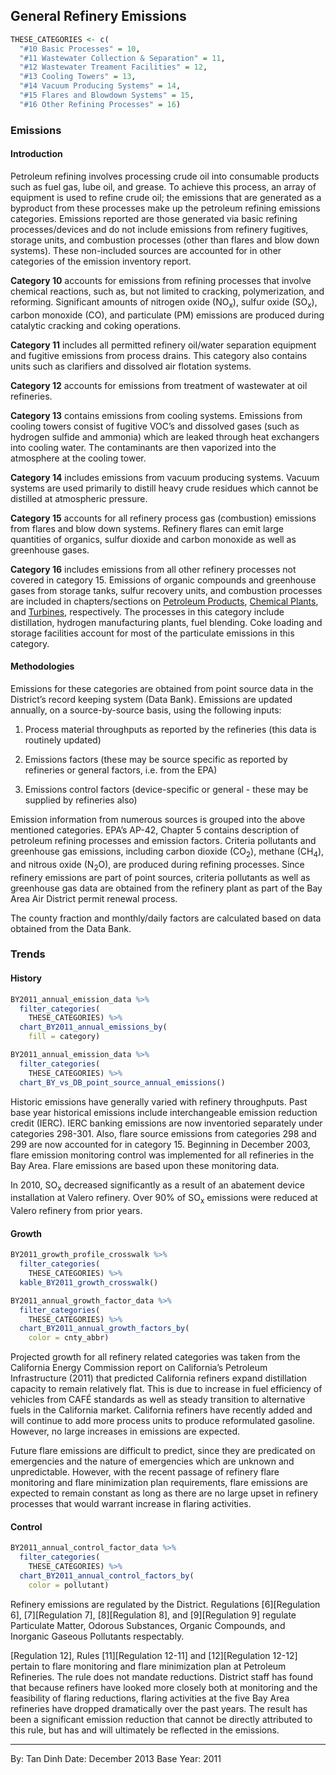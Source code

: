 ## General Refinery Emissions {#petref-fac-general}

```r
THESE_CATEGORIES <- c(
  "#10 Basic Processes" = 10,
  "#11 Wastewater Collection & Separation" = 11,
  "#12 Wastewater Treament Facilities" = 12,
  "#13 Cooling Towers" = 13,
  "#14 Vacuum Producing Systems" = 14,
  "#15 Flares and Blowdown Systems" = 15,
  "#16 Other Refining Processes" = 16)
```

### Emissions

#### Introduction {-}

Petroleum refining involves processing crude oil into consumable products such as fuel gas, lube oil, and grease. To achieve this process, an array of equipment is used to refine crude oil; the emissions that are generated as a byproduct from these processes make up the petroleum refining emissions categories. Emissions reported are those generated via basic refining processes/devices and do not include emissions from refinery fugitives, storage units, and combustion processes (other than flares and blow down systems). These non-included sources are accounted for in other categories of the emission inventory report.

**Category 10** accounts for emissions from refining processes that involve chemical reactions, such as, but not limited to cracking, polymerization, and reforming. Significant amounts of nitrogen oxide (NO~x~), sulfur oxide (SO~x~), carbon monoxide (CO), and particulate (PM) emissions are produced during catalytic cracking and coking operations.

**Category 11** includes all permitted refinery oil/water separation equipment and fugitive emissions from process drains. This category also contains units such as clarifiers and dissolved air flotation systems.

**Category 12** accounts for emissions from treatment of wastewater at oil refineries.

**Category 13** contains emissions from cooling systems. Emissions from cooling towers consist of fugitive VOC's and dissolved gases (such as hydrogen sulfide and ammonia) which are leaked through heat exchangers into cooling water. The contaminants are then vaporized into the atmosphere at the cooling tower.

**Category 14** includes emissions from vacuum producing systems. Vacuum systems are used primarily to distill heavy crude residues which cannot be distilled at atmospheric pressure.

**Category 15** accounts for all refinery process gas (combustion) emissions from flares and blow down systems. Refinery flares can emit large quantities of organics, sulfur dioxide and carbon monoxide as well as greenhouse gases.

**Category 16** includes emissions from all other refinery processes not covered in category 15. Emissions of organic compounds and greenhouse gases from storage tanks, sulfur recovery units, and combustion processes are included in chapters/sections on [Petroleum Products](#petprod-petref-storage), [Chemical Plants](#chem-fac-other), and [Turbines](#SS-combust-turbines), respectively. The processes in this category include distillation, hydrogen manufacturing plants, fuel blending. Coke loading and storage facilities account for most of the particulate emissions in this category.

#### Methodologies {-}

Emissions for these categories are obtained from point source data in the District’s record keeping system (Data Bank). Emissions are updated annually, on a source-by-source basis, using the following inputs:

1. Process material throughputs as reported by the refineries (this data is routinely updated)

2. Emissions factors (these may be source specific as reported by refineries or general factors, i.e. from the EPA)

3. Emissions control factors (device-specific or general - these may be supplied by refineries also)

Emission information from numerous sources is grouped into the above mentioned categories. EPA's AP-42, Chapter 5 contains description of petroleum refining processes and emission factors. Criteria pollutants and greenhouse gas emissions, including carbon dioxide (CO~2~), methane (CH~4~), and nitrous oxide (N~2~O), are produced during refining processes. Since refinery emissions are part of point sources, criteria pollutants as well as greenhouse gas data are obtained from the refinery plant as part of the Bay Area Air District permit renewal process.

The county fraction and monthly/daily factors are calculated based on data obtained from the Data Bank.

### Trends {#petref-fac-general-trend}

#### History {-}

```r
BY2011_annual_emission_data %>%
  filter_categories(
    THESE_CATEGORIES) %>%
  chart_BY2011_annual_emissions_by(
    fill = category) 
```

```r
BY2011_annual_emission_data %>%
  filter_categories(
    THESE_CATEGORIES) %>%
  chart_BY_vs_DB_point_source_annual_emissions()
```

Historic emissions have generally varied with refinery throughputs. Past base year historical emissions include interchangeable emission reduction credit (IERC). IERC banking emissions are now inventoried separately under categories 298-301. Also, flare source emissions from categories 298 and 299 are now accounted for in category 15. Beginning in December 2003, flare emission monitoring control was implemented for all refineries in the Bay Area. Flare emissions are based upon these monitoring data.

In 2010, SO~x~ decreased significantly as a result of an abatement device installation at Valero refinery. Over 90% of SO~x~ emissions were reduced at Valero refinery from prior years.

#### Growth {-}

```r
BY2011_growth_profile_crosswalk %>%
  filter_categories(
    THESE_CATEGORIES) %>%
  kable_BY2011_growth_crosswalk()
```

```r
BY2011_annual_growth_factor_data %>%
  filter_categories(
    THESE_CATEGORIES) %>%
  chart_BY2011_annual_growth_factors_by(
    color = cnty_abbr)
```

Projected growth for all refinery related categories was taken from the California Energy Commission report on California’s Petroleum Infrastructure (2011) that predicted California refiners expand distillation capacity to remain relatively flat. This is due to increase in fuel efficiency of vehicles from CAFÉ standards as well as steady transition to alternative fuels in the California market. California refiners have recently added and will continue to add more process units to produce reformulated gasoline. However, no large increases in emissions are expected.

Future flare emissions are difficult to predict, since they are predicated on emergencies and the nature of emergencies which are unknown and unpredictable. However, with the recent passage of refinery flare monitoring and flare minimization plan requirements, flare emissions are expected to remain constant as long as there are no large upset in refinery processes that would warrant increase in flaring activities.

#### Control {-}

```r
BY2011_annual_control_factor_data %>%
  filter_categories(
    THESE_CATEGORIES) %>%
  chart_BY2011_annual_control_factors_by(
    color = pollutant)
```

Refinery emissions are regulated by the District. Regulations [6][Regulation 6], [7][Regulation 7], [8][Regulation 8], and [9][Regulation 9] regulate Particulate Matter, Odorous Substances, Organic Compounds, and Inorganic Gaseous Pollutants respectably.

[Regulation 12], Rules [11][Regulation 12-11] and [12][Regulation 12-12] pertain to flare monitoring and flare minimization plan at Petroleum Refineries. The rule does not mandate reductions. District staff has found that because refiners have looked more closely both at monitoring and the feasibility of flaring reductions, flaring activities at the five Bay Area refineries have dropped dramatically over the past years. The result has been a significant emission reduction that cannot be directly attributed to this rule, but has and will ultimately be reflected in the emissions.

***

By: Tan Dinh
Date: December 2013
Base Year: 2011

